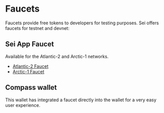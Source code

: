 # Faucets

Faucets provide free tokens to developers for testing purposes. Sei offers
faucets for testnet and devnet:

## Sei App Faucet

Available for the Atlantic-2 and Arctic-1 networks.

- [Atlantic-2 Faucet](https://atlantic-2.app.sei.io/faucet)
- [Arctic-1 Faucet](https://arctic-1.app.sei.io/faucet)

## Compass wallet

This wallet has integrated a faucet directly into the wallet for a very easy
user experience.
